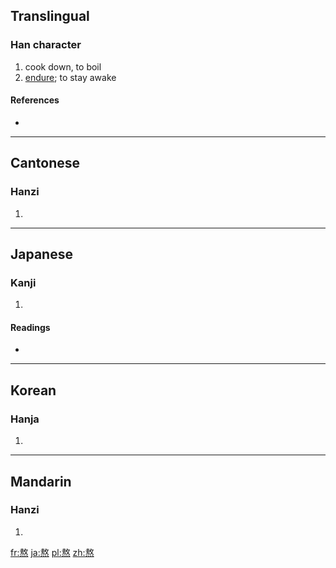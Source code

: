 ==Translingual==

===Han character===
{{Han char|rn=86|rad=火|as=11|sn=15|four=5833<sub>4</sub>|canj=土大火 (GKF), 手大火 (QKF), X手大火 (XQKF)}}

# cook down, to boil
# [[endure]]; to stay awake

====References====
* {{Han ref|kx=0680.410|dkj=19352|dj=1092.170|hdz=32226.040|uh=71AC|ud=29100|bh=BCF5|bd=48373}}

----

==Cantonese==

===Hanzi===
{{yue-hanzi|jyut=|y=ngou4}}

# {{defn|Cantonese|sort=火11}}

----

==Japanese==

===Kanji===
{{ja-kanji|grade=|rs=火11}}

# {{defn|Japanese|sort=火11}}

====Readings====
* {{ja-readings|on=[[ごう]] (gō)|kun=[[いる]] (iru)}}

----

==Korean==

===Hanja===
{{ko-hanja|hangeul=오|eumhun=|rv=o|mr=o|y=o}}

# {{defn|Korean|sort=火11}}

----

==Mandarin==

===Hanzi===
{{cmn-hanzi|pin=[[áo]] ([[ao2]])|wg=ao<sup>2</sup>}}

# {{defn|Mandarin|sort=火11}}

[[fr:熬]]
[[ja:熬]]
[[pl:熬]]
[[zh:熬]]
